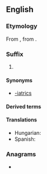 ==English==

===Etymology===
From {{bor|en|grc|ἰατρεία|t=healing, medical treatment}}, from {{m|grc|ἰατρός|t=doctor}}.

===Suffix===
{{en-suffix}}

# {{n-g|Forms names of specialized fields of medical practice.}}

====Synonyms====
* [[-iatrics]]

====Derived terms====
{{suffixsee|en}}

====Translations====
{{trans-top}}
* Hungarian: {{t|hu|-iátria}}
* Spanish: {{t|es|-iatría}}
{{trans-mid}}
{{trans-bottom}}

===Anagrams===
* {{anagrams|en|a=airty|arity|yatri}}